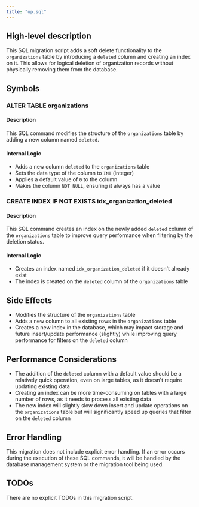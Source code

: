 ```yaml
---
title: "up.sql"
---
```


## High-level description
This SQL migration script adds a soft delete functionality to the `organizations` table by introducing a `deleted` column and creating an index on it. This allows for logical deletion of organization records without physically removing them from the database.

## Symbols

### ALTER TABLE organizations
#### Description
This SQL command modifies the structure of the `organizations` table by adding a new column named `deleted`.

#### Internal Logic
- Adds a new column `deleted` to the `organizations` table
- Sets the data type of the column to `INT` (integer)
- Applies a default value of `0` to the column
- Makes the column `NOT NULL`, ensuring it always has a value

### CREATE INDEX IF NOT EXISTS idx_organization_deleted
#### Description
This SQL command creates an index on the newly added `deleted` column of the `organizations` table to improve query performance when filtering by the deletion status.

#### Internal Logic
- Creates an index named `idx_organization_deleted` if it doesn't already exist
- The index is created on the `deleted` column of the `organizations` table

## Side Effects
- Modifies the structure of the `organizations` table
- Adds a new column to all existing rows in the `organizations` table
- Creates a new index in the database, which may impact storage and future insert/update performance (slightly) while improving query performance for filters on the `deleted` column

## Performance Considerations
- The addition of the `deleted` column with a default value should be a relatively quick operation, even on large tables, as it doesn't require updating existing data
- Creating an index can be more time-consuming on tables with a large number of rows, as it needs to process all existing data
- The new index will slightly slow down insert and update operations on the `organizations` table but will significantly speed up queries that filter on the `deleted` column

## Error Handling
This migration does not include explicit error handling. If an error occurs during the execution of these SQL commands, it will be handled by the database management system or the migration tool being used.

## TODOs
There are no explicit TODOs in this migration script.